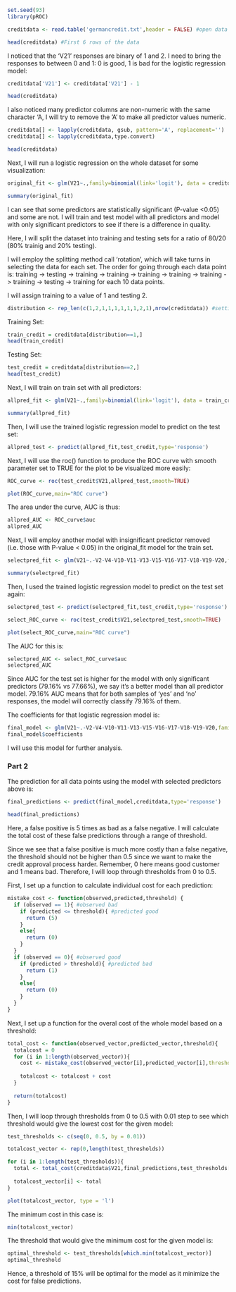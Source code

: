 ```r
set.seed(93)
library(pROC)
```

```r
creditdata <- read.table('germancredit.txt',header = FALSE) #open data file with  headers then set header parameter to TRUE

head(creditdata) #First 6 rows of the data
```

I noticed that the 'V21' responses are binary of 1 and 2. I need to bring the responses to between 0 and 1: 0 is good, 1 is bad for the logistic regression model:

```r
creditdata['V21'] <- creditdata['V21'] - 1

head(creditdata)
```

I also noticed many predictor columns are non-numeric with the same character 'A, I will try to remove the 'A' to make all predictor values numeric. 

```r
creditdata[] <- lapply(creditdata, gsub, pattern='A', replacement='')
creditdata[] <- lapply(creditdata,type.convert)

head(creditdata)
```

Next, I will run a logistic regression on the whole dataset for some visualization:

```r
original_fit <- glm(V21~.,family=binomial(link='logit'), data = creditdata)

summary(original_fit)
```

I can see that some predictors are statistically significant (P-value <0.05) and some are not. I will train and test model with all predictors and model with only significant predictors to see if there is a difference in quality.

Here, I will split the dataset into training and testing sets for a ratio of 80/20 (80% trainig and 20% testing).

I will employ the splitting method call 'rotation', which will take turns in selecting the data for each set. The order for going through each data point is: training -> testing -> training -> training -> training -> training -> training -> training -> testing -> training for each 10 data points.

I will assign training to a value of 1 and testing 2. 

``` r
distribution <- rep_len(c(1,2,1,1,1,1,1,1,2,1),nrow(creditdata)) #setting up the selection order by rotation, up to the rows of the dataset
```

Training Set:

``` r
train_credit = creditdata[distribution==1,]
head(train_credit)
```

Testing Set:

```r
test_credit = creditdata[distribution==2,]
head(test_credit)
```

Next, I will train on train set with all predictors:

```r
allpred_fit <- glm(V21~.,family=binomial(link='logit'), data = train_credit)

summary(allpred_fit)
```

Then, I will use the trained logistic regression model to predict on the test set:

```r
allpred_test <- predict(allpred_fit,test_credit,type='response')
```

Next, I will use the roc() function to produce the ROC curve with smooth parameter set to TRUE for the plot to be visualized more easily:

```r
ROC_curve <- roc(test_credit$V21,allpred_test,smooth=TRUE)
```

```r
plot(ROC_curve,main="ROC curve")
```

The area under the curve, AUC is thus:

```r
allpred_AUC <- ROC_curve$auc
allpred_AUC
```

Next, I will employ another model with insignificant predictor removed (i.e. those with P-value < 0.05) in the original_fit model for the train set. 

```r
selectpred_fit <- glm(V21~.-V2-V4-V10-V11-V13-V15-V16-V17-V18-V19-V20,family=binomial(link='logit'), data = train_credit)

summary(selectpred_fit)
```

Then, I used the trained logistic regression model to predict on the test set again: 

```r
selectpred_test <- predict(selectpred_fit,test_credit,type='response')
```

```r
select_ROC_curve <- roc(test_credit$V21,selectpred_test,smooth=TRUE)
```

```r
plot(select_ROC_curve,main="ROC curve")
```

The AUC for this is:

```r
selectpred_AUC <- select_ROC_curve$auc
selectpred_AUC
```

Since AUC for the test set is higher for the model with only significant predictors (79.16% vs 77.66%), we say it's a better model than all predictor model. 79.16% AUC means that for both samples of 'yes' and 'no' responses, the model will correctly classify 79.16% of them.

The coefficients for that logistic regression model is:

```r
final_model <- glm(V21~.-V2-V4-V10-V11-V13-V15-V16-V17-V18-V19-V20,family=binomial(link='logit'), creditdata)
final_model$coefficients
```

I will use this model for further analysis.

### Part 2

The prediction for all data points using the model with selected predictors above is: 

```r
final_predictions <- predict(final_model,creditdata,type='response')

head(final_predictions)
```

Here, a false positive is 5 times as bad as a false negative. I will calculate the total cost of these false predictions through a range of threshold. 

Since we see that a false positive is much more costly than a false negative, the threshold should not be higher than 0.5 since we want to make the credit approval process harder. Remember, 0 here means good customer and 1 means bad. Therefore, I will loop through thresholds from 0 to 0.5.

First, I set up a function to calculate individual cost for each prediction:

```r
mistake_cost <- function(observed,predicted,threshold) {
  if (observed == 1){ #observed bad
    if (predicted <= threshold){ #predicted good
      return (5)
    }
    else{
      return (0)
    }
  }
  if (observed == 0){ #observed good
    if (predicted > threshold){ #predicted bad
      return (1)
    }
    else{
      return (0)
    }
  }
}
```

Next, I set up a function for the overal cost of the whole model based on a threshold:

```r

total_cost <- function(observed_vector,predicted_vector,threshold){
  totalcost = 0
  for (i in 1:length(observed_vector)){
    cost <- mistake_cost(observed_vector[i],predicted_vector[i],threshold = threshold)
    
    totalcost <- totalcost + cost
  }
  
  return(totalcost)
}
```

Then, I will loop through thresholds from 0 to 0.5 with 0.01 step to see which threshold would give the lowest cost for the given model:

```r
test_thresholds <- c(seq(0, 0.5, by = 0.01))

totalcost_vector <- rep(0,length(test_thresholds))
```

```r
for (i in 1:length(test_thresholds)){
  total <- total_cost(creditdata$V21,final_predictions,test_thresholds[i])
  
  totalcost_vector[i] <- total
}
```

```r
plot(totalcost_vector, type = 'l')
```

The minimum cost in this case is:

```r
min(totalcost_vector)
```

The threshold that would give the minimum cost for the given model is:

```r
optimal_threshold <- test_thresholds[which.min(totalcost_vector)]
optimal_threshold
```

Hence, a threshold of 15% will be optimal for the model as it minimize the cost for false predictions.
